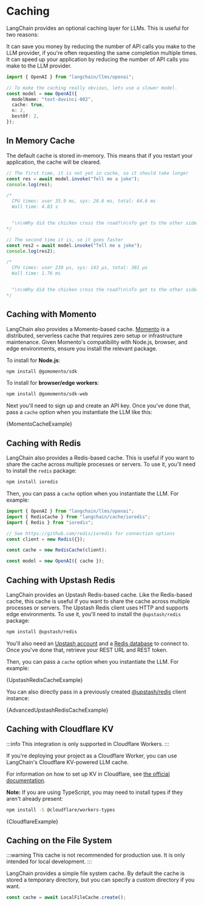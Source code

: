 # Caching

LangChain provides an optional caching layer for LLMs. This is useful for two reasons:

It can save you money by reducing the number of API calls you make to the LLM provider, if you're often requesting the same completion multiple times.
It can speed up your application by reducing the number of API calls you make to the LLM provider.


```typescript
import { OpenAI } from "langchain/llms/openai";

// To make the caching really obvious, lets use a slower model.
const model = new OpenAI({
  modelName: "text-davinci-002",
  cache: true,
  n: 2,
  bestOf: 2,
});
```

## In Memory Cache

The default cache is stored in-memory. This means that if you restart your application, the cache will be cleared.

```typescript
// The first time, it is not yet in cache, so it should take longer
const res = await model.invoke("Tell me a joke");
console.log(res);

/*
  CPU times: user 35.9 ms, sys: 28.6 ms, total: 64.6 ms
  Wall time: 4.83 s


  "\n\nWhy did the chicken cross the road?\n\nTo get to the other side."
*/
```

```typescript
// The second time it is, so it goes faster
const res2 = await model.invoke("Tell me a joke");
console.log(res2);

/*
  CPU times: user 238 µs, sys: 143 µs, total: 381 µs
  Wall time: 1.76 ms


  "\n\nWhy did the chicken cross the road?\n\nTo get to the other side."
*/
```

## Caching with Momento

LangChain also provides a Momento-based cache. [Momento](https://gomomento.com) is a distributed, serverless cache that requires zero setup or infrastructure maintenance. Given Momento's compatibility with Node.js, browser, and edge environments, ensure you install the relevant package.

To install for **Node.js**:

```bash npm2yarn
npm install @gomomento/sdk
```

To install for **browser/edge workers**:

```bash npm2yarn
npm install @gomomento/sdk-web
```

Next you'll need to sign up and create an API key. Once you've done that, pass a `cache` option when you instantiate the LLM like this:


<CodeBlock language="typescript">{MomentoCacheExample}</CodeBlock>

## Caching with Redis

LangChain also provides a Redis-based cache. This is useful if you want to share the cache across multiple processes or servers. To use it, you'll need to install the `redis` package:

```bash npm2yarn
npm install ioredis
```

Then, you can pass a `cache` option when you instantiate the LLM. For example:

```typescript
import { OpenAI } from "langchain/llms/openai";
import { RedisCache } from "langchain/cache/ioredis";
import { Redis } from "ioredis";

// See https://github.com/redis/ioredis for connection options
const client = new Redis({});

const cache = new RedisCache(client);

const model = new OpenAI({ cache });
```

## Caching with Upstash Redis

LangChain provides an Upstash Redis-based cache. Like the Redis-based cache, this cache is useful if you want to share the cache across multiple processes or servers. The Upstash Redis client uses HTTP and supports edge environments. To use it, you'll need to install the `@upstash/redis` package:

```bash npm2yarn
npm install @upstash/redis
```

You'll also need an [Upstash account](https://docs.upstash.com/redis#create-account) and a [Redis database](https://docs.upstash.com/redis#create-a-database) to connect to. Once you've done that, retrieve your REST URL and REST token.

Then, you can pass a `cache` option when you instantiate the LLM. For example:


<CodeBlock language="typescript">{UpstashRedisCacheExample}</CodeBlock>

You can also directly pass in a previously created [@upstash/redis](https://docs.upstash.com/redis/sdks/javascriptsdk/overview) client instance:


<CodeBlock language="typescript">{AdvancedUpstashRedisCacheExample}</CodeBlock>

## Caching with Cloudflare KV

:::info
This integration is only supported in Cloudflare Workers.
:::

If you're deploying your project as a Cloudflare Worker, you can use LangChain's Cloudflare KV-powered LLM cache.

For information on how to set up KV in Cloudflare, see [the official documentation](https://developers.cloudflare.com/kv/).

**Note:** If you are using TypeScript, you may need to install types if they aren't already present:

```bash npm2yarn
npm install -S @cloudflare/workers-types
```


<CodeBlock language="typescript">{CloudflareExample}</CodeBlock>

## Caching on the File System

:::warning
This cache is not recommended for production use. It is only intended for local development.
:::

LangChain provides a simple file system cache.
By default the cache is stored a temporary directory, but you can specify a custom directory if you want.

```typescript
const cache = await LocalFileCache.create();
```
